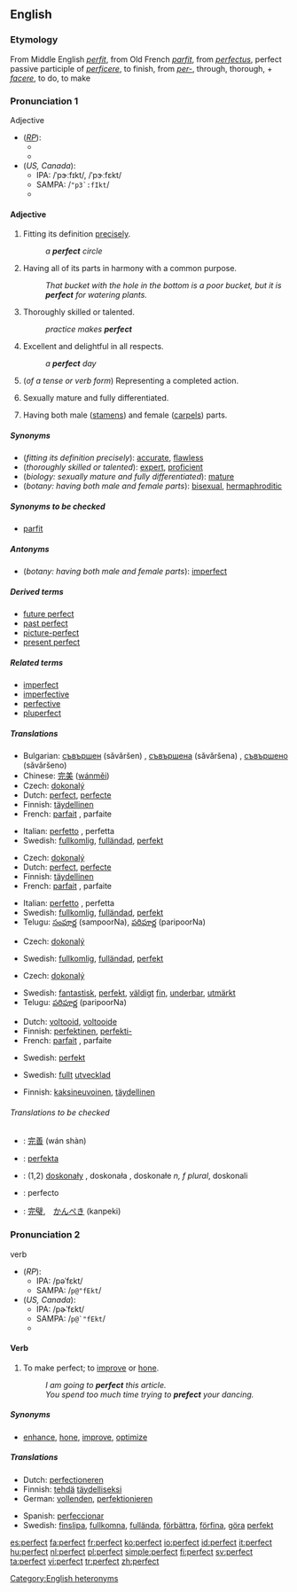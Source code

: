 ==English==

{{rank|sister|occasion|enemy|729|perfect|bright|scarcely|Paris}}

===Etymology===
From Middle English ''[[perfit]]'', from Old French ''[[parfit]]'', from {{L.}} ''[[perfectus]]'', perfect passive participle of ''[[perficere]]'', to finish, from ''[[per-]]'', through, thorough, + ''[[facere]]'', to do, to make

===Pronunciation 1===
;Adjective
*(''[[RP]]''):
**{{IPA|/ˈpɜːfɪkt/}}
**{{SAMPA|/<tt>"p3:fIkt</tt>/}}
*(''US, Canada''):
**IPA: /ˈpɝːfɪkt/, /ˈpɝːfɛkt/
**SAMPA: /<tt>"p3`:fIkt</tt>/
**{{audio|en-us-perfect-adj.ogg|Audio (US)}}

====Adjective====
{{en-adj}}

# Fitting its definition [[precisely]].
#:''a '''perfect''' circle''
# Having all of its parts in harmony with a common purpose.
#:''That bucket with the hole in the bottom is a poor bucket, but it is '''perfect''' for watering plants.''
# Thoroughly skilled or talented.
#:''practice makes '''perfect'''''
# Excellent and delightful in all respects.
#:''a '''perfect''' day''
# {{grammar}} (''of a tense or verb form'') Representing a completed action.
# {{biology}} Sexually mature and fully differentiated.
# {{botany}} Having both male ([[stamen]]s) and female ([[carpel]]s) parts.

=====Synonyms=====
*(''fitting its definition precisely''): [[accurate]], [[flawless]]
*(''thoroughly skilled or talented''): [[expert]], [[proficient]]
*(''biology: sexually mature and fully differentiated''): [[mature]]
*(''botany: having both male and female parts''): [[bisexual]], [[hermaphroditic]]

{{rfc-header|Synonyms to be checked}}
=====Synonyms to be checked=====
*[[parfit]]<!--archaic or obsolete-->

=====Antonyms=====
*(''botany: having both male and female parts''): [[imperfect]]

=====Derived terms=====
*[[future perfect]]
*[[past perfect]]
*[[picture-perfect]]
*[[present perfect]]

=====Related terms=====
*[[imperfect]]
*[[imperfective]]
*[[perfective]]
*[[pluperfect]]

=====Translations=====

{{trans-top|fitting its definition precisely}}
*Bulgarian: [[съвършен]] (sǎvǎršen) {{m}}, [[съвършена]] (sǎvǎršena) {{f}}, [[съвършено]] (sǎvǎršeno) {{n}}
*Chinese: [[完美]] ([[wánměi]])
*Czech: [[dokonalý]]
*Dutch: [[perfect#Dutch|perfect]], [[perfecte]]
*Finnish: [[täydellinen]]
*French: [[parfait]] {{m}}, parfaite {{f}}
{{trans-mid}}
*Italian: [[perfetto]] {{m}}, perfetta {{f}}
*Swedish: [[fullkomlig]], [[fulländad]], [[perfekt]]
{{trans-bottom}}

{{trans-top|having all of its parts in harmony with a common purpose}}
*Czech: [[dokonalý]]
*Dutch: [[perfect#Dutch|perfect]], [[perfecte]]
*Finnish: [[täydellinen]]
*French: [[parfait]] {{m}}, parfaite {{f}}
{{trans-mid}}
*Italian: [[perfetto]] {{m}}, perfetta {{f}}
*Swedish: [[fullkomlig]], [[fulländad]], [[perfekt]]
*Telugu: [[సంపూర్ణ]] (sampoorNa), [[పరిపూర్ణ]] (paripoorNa)
{{trans-bottom}}

{{trans-top|thoroughly skilled or talented}}
*Czech: [[dokonalý]]
{{trans-mid}}
*Swedish: [[fullkomlig]], [[fulländad]], [[perfekt]]
{{trans-bottom}}

{{trans-top|excellent and delightful in all respects}}
*Czech: [[dokonalý]]
{{trans-mid}}
*Swedish: [[fantastisk]], [[perfekt]], [[väldigt]] [[fin]], [[underbar]], [[utmärkt]]
*Telugu: [[పరిపూర్ణ]] (paripoorNa)
{{trans-bottom}}

{{trans-top|grammar: of a tense or verb form: representing a completed action}}
*Dutch: [[voltooid]], [[voltooide]]
*Finnish: [[perfektinen]], [[perfekti-]]
*French: [[parfait]] {{m}}, parfaite {{f}}
{{trans-mid}}
*Swedish: [[perfekt]]
{{trans-bottom}}

{{trans-top|biology: sexually mature and fully differentiated}}
{{trans-mid}}
*Swedish: [[fullt]] [[utvecklad]]
{{trans-bottom}}

{{trans-top|botany: having both male and female parts}}
*Finnish: [[kaksineuvoinen]], [[täydellinen]]
{{trans-mid}}
{{trans-bottom}}

======Translations to be checked======
<!--Remove this section once all of the translations below have been moved into the tables above.-->
{{checktrans}}

*{{ttbc|Chinese}}: [[完善]] (wán shàn)
*{{ttbc|Ido}}: [[perfekta]]
*{{ttbc|Polish}}: (1,2) [[doskonały]] {{m}}, doskonała {{f}}, doskonałe ''n, f plural'', doskonali {{m}} {{p}}
*{{ttbc|Spanish}}: perfecto
*{{ttbc|Japanese}}: [[完璧]],　[[かんぺき]] (kanpeki)

===Pronunciation 2===
;verb
*(''RP''):
**IPA: /pəˈfɛkt/
**SAMPA: /<tt>p@"fEkt</tt>/
*(''US, Canada''):
**IPA: /pɚˈfɛkt/
**SAMPA: /<tt>p@`"fEkt</tt>/
**{{audio|en-us-perfect-verb.ogg|Audio (US)}}

====Verb====
{{en-verb}}

# {{transitive}} To make perfect; to [[improve]] or [[hone]].
#:''I am going to '''perfect''' this article.''
#:''You spend too much time trying to '''prefect''' your dancing.''

=====Synonyms=====
*[[enhance]], [[hone]], [[improve]], [[optimize]]

=====Translations=====
{{trans-top|make perfect}}
*Dutch: [[perfectioneren]]
*Finnish: [[tehdä]] [[täydellinen|täydelliseksi]]
*German: [[vollenden]], [[perfektionieren]]
{{trans-mid}}
*Spanish: [[perfeccionar]]
*Swedish: [[finslipa]], [[fullkomna]], [[fullända]], [[förbättra]], [[förfina]], [[göra]] [[perfekt]]
{{trans-bottom}}

[[Category:English heteronyms]]

[[es:perfect]]
[[fa:perfect]]
[[fr:perfect]]
[[ko:perfect]]
[[io:perfect]]
[[id:perfect]]
[[it:perfect]]
[[hu:perfect]]
[[nl:perfect]]
[[pl:perfect]]
[[simple:perfect]]
[[fi:perfect]]
[[sv:perfect]]
[[ta:perfect]]
[[vi:perfect]]
[[tr:perfect]]
[[zh:perfect]]